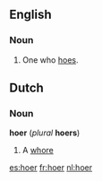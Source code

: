 ==English==

===Noun===
{{en-noun}}

# One who [[hoe]]s.

==Dutch==

===Noun===
'''hoer''' (''plural'' '''hoers''')

# A [[whore]]

[[es:hoer]]
[[fr:hoer]]
[[nl:hoer]]